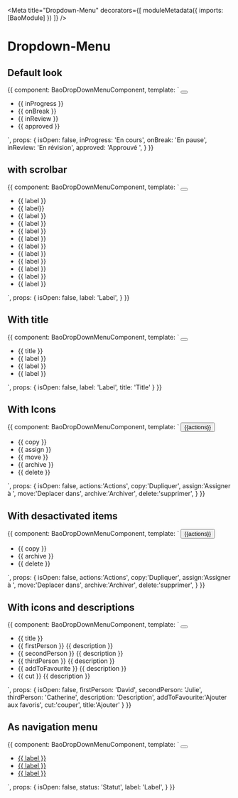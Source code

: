 
<Meta
  title="Dropdown-Menu"
  decorators={[
    moduleMetadata({
      imports: [BaoModule]
    })
  ]}
/>

# Dropdown-Menu

## Default look

<Preview>
  <Story name="dropdown-menu">
    {{
      component: BaoDropDownMenuComponent,
      template: `
            <button bao-button aria-expanded="isOpen" (click)="isOpen = !isOpen" type="utility" level="tertiary" cdkOverlayOrigin #trigger="cdkOverlayOrigin">
              <bao-icon svgIcon="icon-more-vertical"></bao-icon>
            </button>
            <bao-dropdown-menu [triggerOrigin]="trigger" class="visible-scrollbar" [isOpen]="isOpen">
              <ul>
                <li bao-dropdown-menu-item >                  
                  <bao-dropdown-menu-content >
                    <bao-dropdown-menu-label>
                      {{ inProgress }}
                    </bao-dropdown-menu-label>
                  </bao-dropdown-menu-content> 
                </li>
                <li bao-dropdown-menu-item >                  
                  <bao-dropdown-menu-content >
                    <bao-dropdown-menu-label>
                      {{ onBreak }}
                    </bao-dropdown-menu-label>
                  </bao-dropdown-menu-content> 
                </li>
                <li bao-dropdown-menu-item >                  
                  <bao-dropdown-menu-content >
                    <bao-dropdown-menu-label>
                      {{ inReview }}
                    </bao-dropdown-menu-label>
                  </bao-dropdown-menu-content> 
                </li>
                <li bao-dropdown-menu-item >                  
                  <bao-dropdown-menu-content >
                    <bao-dropdown-menu-label>
                      {{ approved }}
                    </bao-dropdown-menu-label>
                  </bao-dropdown-menu-content> 
                </li>
              </ul>
            </bao-dropdown-menu>
    `,
      props: {
        isOpen: false,
        inProgress: 'En cours',
        onBreak: 'En pause',
        inReview: 'En révision',
        approved: 'Approuvé ',
      }
    }}
  </Story>
</Preview>


## with scrolbar

<Preview>
  <Story name="dropdown-menu-with-scrollbar">
    {{
      component: BaoDropDownMenuComponent,
      template: `
            <button bao-button aria-expanded="isOpen" (click)="isOpen = !isOpen" type="utility" level="tertiary" cdkOverlayOrigin #trigger="cdkOverlayOrigin">
              <bao-icon svgIcon="icon-chevron-right"></bao-icon>
            </button>
            <bao-dropdown-menu [triggerOrigin]="trigger" class="visible-scrollbar" [isOpen]="isOpen">
              <ul>
               <li bao-dropdown-menu-item >                  
                  <bao-dropdown-menu-content >
                    <bao-dropdown-menu-label>
                      {{ label }}
                    </bao-dropdown-menu-label>
                  </bao-dropdown-menu-content> 
                </li>
                <li bao-dropdown-menu-item >                  
                  <bao-dropdown-menu-content >
                    <bao-dropdown-menu-label>
                      {{ label}}
                    </bao-dropdown-menu-label>
                  </bao-dropdown-menu-content> 
                </li>
                <li bao-dropdown-menu-item >                  
                  <bao-dropdown-menu-content >
                    <bao-dropdown-menu-label>
                      {{ label }}
                    </bao-dropdown-menu-label>
                  </bao-dropdown-menu-content> 
                </li>
                <li bao-dropdown-menu-item >                  
                  <bao-dropdown-menu-content >
                    <bao-dropdown-menu-label>
                      {{ label }}
                    </bao-dropdown-menu-label>
                  </bao-dropdown-menu-content> 
                </li>               
                <li bao-dropdown-menu-item >                  
                  <bao-dropdown-menu-content >
                    <bao-dropdown-menu-label>
                      {{ label }}
                    </bao-dropdown-menu-label>
                  </bao-dropdown-menu-content> 
                </li>
                <li bao-dropdown-menu-item >                  
                  <bao-dropdown-menu-content >
                    <bao-dropdown-menu-label>
                      {{ label }}
                    </bao-dropdown-menu-label>
                  </bao-dropdown-menu-content> 
                </li>
                <li bao-dropdown-menu-item >                  
                  <bao-dropdown-menu-content >
                    <bao-dropdown-menu-label>
                      {{ label }}
                    </bao-dropdown-menu-label>
                  </bao-dropdown-menu-content> 
                </li>
                <li bao-dropdown-menu-item >                  
                  <bao-dropdown-menu-content >
                    <bao-dropdown-menu-label>
                      {{ label }}
                    </bao-dropdown-menu-label>
                  </bao-dropdown-menu-content> 
                </li>
               <li bao-dropdown-menu-item >                  
                  <bao-dropdown-menu-content >
                    <bao-dropdown-menu-label>
                      {{ label }}
                    </bao-dropdown-menu-label>
                  </bao-dropdown-menu-content> 
                </li>
                <li bao-dropdown-menu-item >                  
                  <bao-dropdown-menu-content >
                    <bao-dropdown-menu-label>
                      {{ label }}
                    </bao-dropdown-menu-label>
                  </bao-dropdown-menu-content> 
                </li>
                <li bao-dropdown-menu-item >                  
                  <bao-dropdown-menu-content >
                    <bao-dropdown-menu-label>
                      {{ label }}
                    </bao-dropdown-menu-label>
                  </bao-dropdown-menu-content> 
                </li>
                <li bao-dropdown-menu-item >                  
                  <bao-dropdown-menu-content >
                    <bao-dropdown-menu-label>
                      {{ label }}
                    </bao-dropdown-menu-label>
                  </bao-dropdown-menu-content> 
                </li>
              </ul>
            </bao-dropdown-menu>
    `,
      props: {
        isOpen: false,
        label: 'Label',
      }
    }}
  </Story>
</Preview>

## With title

<Preview>
  <Story name="dropdown-menu with title">
    {{
      component: BaoDropDownMenuComponent,
      template: `
            <button bao-button (click)="isOpen = !isOpen" aria-expanded="isOpen" type="utility" level="tertiary" cdkOverlayOrigin #trigger="cdkOverlayOrigin">
              <bao-icon svgIcon="icon-chevron-up"></bao-icon>
            </button>
            <bao-dropdown-menu [triggerOrigin]="trigger" [isOpen]="isOpen" >
              <ul>
                <li bao-dropdown-menu-title aria-current="page">{{ title }}</li>
                <li bao-dropdown-menu-item >                  
                  <bao-dropdown-menu-content >
                    <bao-dropdown-menu-label>
                      {{ label }}
                    </bao-dropdown-menu-label>
                  </bao-dropdown-menu-content> 
                </li>
                <li bao-dropdown-menu-item >                  
                  <bao-dropdown-menu-content >
                    <bao-dropdown-menu-label>
                      {{ label }}
                    </bao-dropdown-menu-label>
                  </bao-dropdown-menu-content> 
                </li>
              <li bao-dropdown-menu-item >                  
                <bao-dropdown-menu-content >
                  <bao-dropdown-menu-label>
                    {{ label }}
                  </bao-dropdown-menu-label>
                </bao-dropdown-menu-content> 
              </li>
              </ul>
            </bao-dropdown-menu>
    `,
      props: {
        isOpen: false,
        label: 'Label',
        title: 'Title'
      }
    }}
  </Story>
</Preview>

## With Icons

<Preview>
  <Story name="dropdown-menu with icons">
    {{
      component: BaoDropDownMenuComponent,
      template: `
           <button bao-button (click)="isOpen = !isOpen" aria-expanded="isOpen" type="utility" level="secondary" cdkOverlayOrigin #trigger="cdkOverlayOrigin" 
            size="medium" style="margin-right: 1rem;">
              <span>{{actions}}</span>
              <bao-icon svgIcon="icon-chevron-down"></bao-icon>
            </button>
            <bao-dropdown-menu [triggerOrigin]="trigger" [isOpen]="isOpen">
              <ul>
                <li bao-dropdown-menu-item>
                  <bao-icon svgIcon="icon-copy"></bao-icon>
                  <bao-dropdown-menu-content >
                    <bao-dropdown-menu-label>
                      {{ copy }}
                    </bao-dropdown-menu-label>
                  </bao-dropdown-menu-content>  
                </li>
                <li bao-dropdown-menu-item>
                  <bao-icon svgIcon="icon-user"></bao-icon>
                  <bao-dropdown-menu-content>
                    <bao-dropdown-menu-label>
                      {{ assign }}
                    </bao-dropdown-menu-label>
                  </bao-dropdown-menu-content>  
                </li>
                <li bao-dropdown-menu-item>
                  <bao-icon svgIcon="icon-folder"></bao-icon>
                  <bao-dropdown-menu-content>
                    <bao-dropdown-menu-label>
                      {{ move }}
                    </bao-dropdown-menu-label>
                  </bao-dropdown-menu-content>  
                </li>
                <bao-divider></bao-divider>
                <li bao-dropdown-menu-item>                 
                  <bao-dropdown-menu-content>
                    <bao-dropdown-menu-label>
                      {{ archive }}
                    </bao-dropdown-menu-label>
                  </bao-dropdown-menu-content> 
                  <bao-icon svgIcon="icon-archive"></bao-icon> 
                </li>
                <li bao-dropdown-menu-item>                 
                  <bao-dropdown-menu-content>
                    <bao-dropdown-menu-label>
                      {{ delete }}
                    </bao-dropdown-menu-label>
                  </bao-dropdown-menu-content> 
                  <bao-icon svgIcon="icon-trash"></bao-icon> 
                </li>
              </ul>
            </bao-dropdown-menu>
    `,
      props: {
        isOpen: false,
        actions:'Actions',
        copy:'Dupliquer',
        assign:'Assigner à ',
        move:'Deplacer dans',
        archive:'Archiver',
        delete:'supprimer',
      }
    }}
  </Story>
</Preview>

## With desactivated items

<Preview>
  <Story name="dropdown-menu with desactivated items">
    {{
      component: BaoDropDownMenuComponent,
      template: `
           <button bao-button (click)="isOpen = !isOpen" aria-expanded="isOpen" type="editorial" level="primary" cdkOverlayOrigin #trigger="cdkOverlayOrigin" 
            size="medium" style="margin-right: 1rem;">
              <span>{{actions}}</span>
              <bao-icon svgIcon="icon-chevron-up"></bao-icon>
            </button>
            <bao-dropdown-menu [triggerOrigin]="trigger" [isOpen]="isOpen">
              <ul>
                <li bao-dropdown-menu-item [isDisabled]="true">
                  <bao-icon svgIcon="icon-copy" color="tertiary"></bao-icon>
                  <bao-dropdown-menu-content >
                    <bao-dropdown-menu-label >
                      {{ copy }}
                    </bao-dropdown-menu-label>
                  </bao-dropdown-menu-content>  
                </li>   
                <li bao-dropdown-menu-item> 
                  <bao-icon svgIcon="icon-archive"></bao-icon> 
                  <bao-dropdown-menu-content>
                    <bao-dropdown-menu-label>
                      {{ archive }}
                    </bao-dropdown-menu-label>
                  </bao-dropdown-menu-content> 
                </li>
                <li bao-dropdown-menu-item [isDisabled]="true"> 
                  <bao-icon svgIcon="icon-trash"></bao-icon> 
                  <bao-dropdown-menu-content>
                    <bao-dropdown-menu-label >
                      {{ delete }}
                    </bao-dropdown-menu-label>
                  </bao-dropdown-menu-content> 
                </li>
              </ul>
            </bao-dropdown-menu>
    `,
      props: {
        isOpen: false,
        actions:'Actions',
        copy:'Dupliquer',
        assign:'Assigner à ',
        move:'Deplacer dans',
        archive:'Archiver',
        delete:'supprimer',
      }
    }}
  </Story>
</Preview>

## With icons and descriptions

<Preview>
  <Story name="dropdown-menu with icons and descriptions">
    {{
      component: BaoDropDownMenuComponent,
      template: `
            <button bao-button (click)="isOpen = !isOpen" aria-expanded="isOpen" type="utility" level="tertiary" cdkOverlayOrigin #trigger="cdkOverlayOrigin">
              <bao-icon svgIcon="icon-more-vertical"></bao-icon>
            </button>
            <bao-dropdown-menu [triggerOrigin]="trigger" [isOpen]="isOpen">
              <ul>
                <li bao-dropdown-menu-title>{{ title }}</li>
                <li bao-dropdown-menu-item >
                    <bao-icon svgIcon="icon-user" color="negative"></bao-icon>
                  <bao-dropdown-menu-content>
                    <bao-dropdown-menu-label >{{ firstPerson }}</bao-dropdown-menu-label>
                    <bao-dropdown-menu-description>{{ description }}</bao-dropdown-menu-description>
                  </bao-dropdown-menu-content>
                </li>
                  <li bao-dropdown-menu-item>
                    <bao-icon svgIcon="icon-user" color="positive"></bao-icon>
                    <bao-dropdown-menu-content>
                      <bao-dropdown-menu-label>{{ secondPerson }}</bao-dropdown-menu-label>
                      <bao-dropdown-menu-description>{{ description }}</bao-dropdown-menu-description>
                  </bao-dropdown-menu-content>
                </li>
                <li bao-dropdown-menu-item>
                  <bao-icon svgIcon="icon-user" color="warning"></bao-icon>
                  <bao-dropdown-menu-content>
                    <bao-dropdown-menu-label>{{ thirdPerson }}</bao-dropdown-menu-label>
                    <bao-dropdown-menu-description>{{ description }}</bao-dropdown-menu-description>
                  </bao-dropdown-menu-content>
                </li>
                <bao-divider></bao-divider>
                <li bao-dropdown-menu-item>
                  <bao-icon svgIcon="icon-star" color="informative"></bao-icon>
                  <bao-dropdown-menu-content>
                    <bao-dropdown-menu-label>{{ addToFavourite }}</bao-dropdown-menu-label>
                    <bao-dropdown-menu-description>{{ description }}</bao-dropdown-menu-description>
                  </bao-dropdown-menu-content>
                </li>
                <li bao-dropdown-menu-item>
                  <bao-icon svgIcon="icon-cut"></bao-icon>
                  <bao-dropdown-menu-content>
                    <bao-dropdown-menu-label>{{ cut }}</bao-dropdown-menu-label>
                    <bao-dropdown-menu-description>{{ description }}</bao-dropdown-menu-description>
                  </bao-dropdown-menu-content>
                </li>
              </ul>
            </bao-dropdown-menu>
    `,
      props: {
        isOpen: false,
        firstPerson: 'David',
        secondPerson: 'Julie',
        thirdPerson: 'Catherine',
        description: 'Description',
        addToFavourite:'Ajouter aux favoris',
        cut:'couper',
        title:'Ajouter'
      }
    }}
  </Story>
</Preview>

## As navigation menu 

<Preview>
  <Story name="dropdown-menu as navigation menu">
    {{
      component: BaoDropDownMenuComponent,
      template: `
            <button bao-button (click)="isOpen = !isOpen" aria-expanded="isOpen" type="utility" level="tertiary" cdkOverlayOrigin #trigger="cdkOverlayOrigin" 
            size="medium" style="margin-right: 1rem;">    
              <bao-icon svgIcon="icon-chevron-down"></bao-icon>
            </button>
            <bao-dropdown-menu [triggerOrigin]="trigger" [isOpen]="isOpen">
              <ul>
                <li bao-dropdown-menu-item>
                  <bao-dropdown-menu-content >
                    <a bao-dropdown-menu-label href="#" aria-current="page">
                      {{ label }}
                    </a>
                  </bao-dropdown-menu-content >
                </li>
                <li bao-dropdown-menu-item>
                  <bao-dropdown-menu-content >
                    <a bao-dropdown-menu-label href="#" >
                      {{ label }}
                    </a>
                  </bao-dropdown-menu-content >
                </li> 
                <li bao-dropdown-menu-item>
                  <bao-dropdown-menu-content >
                    <a bao-dropdown-menu-label href="#">
                      {{ label }}
                    </a>
                  </bao-dropdown-menu-content >
                </li>   
              </ul>
            </bao-dropdown-menu>
    `,
      props: {
        isOpen: false,
        status: 'Statut',
        label: 'Label',
      }
    }}
  </Story>
</Preview>